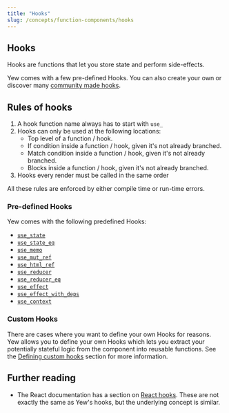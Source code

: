 ```yaml
---
title: "Hooks"
slug: /concepts/function-components/hooks
---
```


## Hooks

Hooks are functions that let you store state and perform side-effects.

Yew comes with a few pre-defined Hooks. You can also create your own or discover many [community made hooks](/community/awesome#hooks).

## Rules of hooks

1. A hook function name always has to start with `use_`
2. Hooks can only be used at the following locations:
   - Top level of a function / hook.
   - If condition inside a function / hook, given it's not already branched.
   - Match condition inside a function / hook, given it's not already branched.
   - Blocks inside a function / hook, given it's not already branched.
3. Hooks every render must be called in the same order

All these rules are enforced by either compile time or run-time errors.

### Pre-defined Hooks

Yew comes with the following predefined Hooks:

- [`use_state`](./use-state.mdx)
- [`use_state_eq`](./use-state.mdx#use_state_eq)
- [`use_memo`](./use-memo.mdx)
- [`use_mut_ref`](./use-mut-ref.mdx)
- [`use_html_ref`](./use-html-ref.mdx)
- [`use_reducer`](./use-reducer.mdx)
- [`use_reducer_eq`](./use-reducer.mdx#use_reducer_eq)
- [`use_effect`](./use-effect.mdx)
- [`use_effect_with_deps`](./use-effect.mdx#use_effect_with_deps)
- [`use_context`](./use-context.mdx)

### Custom Hooks

There are cases where you want to define your own Hooks for reasons. Yew allows you to define your own Hooks which lets you extract your potentially stateful logic from the component into reusable functions.
See the [Defining custom hooks](./custom-hooks.mdx#defining-custom-hooks) section for more information.

## Further reading

- The React documentation has a section on [React hooks](https://reactjs.org/docs/hooks-intro.html).
  These are not exactly the same as Yew's hooks, but the underlying concept is similar.
